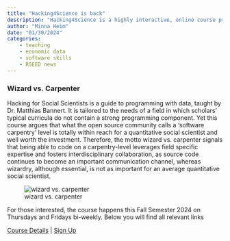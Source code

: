```yaml
---
title: "Hacking4Science is back"
description: "Hacking4Science is a highly interactive, online course providing non-computer science PhD students valuable big picture guidance and teaching hands-on software development skills. It is schedules to happen again in the Fall Semester 2024, bi-weekly on Thursdays and Fridays."
author: "Minna Heim"
date: "01/30/2024"
categories:
    - teaching
    - economic data
    - software skills
    - RSEED news
---
```


### Wizard vs. Carpenter 

Hacking for Social Scientists is a guide to programming with data, taught by Dr. Matthias Bannert. It is tailored to the needs of a field in which scholars’ typical curricula do not contain a strong programming component. Yet this course argues that what the open source community calls a ‘software carpentry’ level is totally within reach for a quantitative social scientist and well worth the investment. Therefore, the motto wizard vs. carpenter signals that being able to code on a carpentry-level leverages field specific expertise and fosters interdisciplinary collaboration, as source code continues to become an important communication channel, whereas wizardry, although essential, is not as important for an average quantitative social scientist. 

![wizard vs. carpenter](wizardry.jpg)

For those interested, the course happens this Fall Semester 2024 on Thursdays and Fridays bi-weekly. Below you will find all relevant links 

[Course Details](https://www.vvz.ethz.ch/Vorlesungsverzeichnis/lerneinheit.view?semkez=2022W&ansicht=KATALOGDATEN&lerneinheitId=161937&lang=en) | [Sign Up]() 

<!-- add sign up link -->